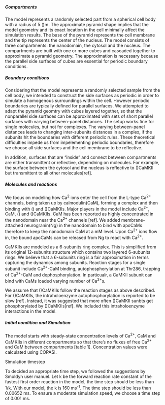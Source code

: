 
##### Compartments

The model represents a randomly selected part from a spherical cell body with a radius of 5 \(\mu\)m. The approximate pyramid shape implies that the model geometry and its exact location in the cell minimally affect the simulation results. The base of the pyramid represents the cell membrane and the tip represents the center of the nucleus. The model consists of three compartments: the nanodomain, the cytosol and the nucleus. The compartments are built with one or more cubes and cascaded together to approximate a pyramid geometry. The approximation is necessary because the parallel side surfaces of cubes are essential for periodic boundary conditions.<br> 


##### Boundary conditions   

Considering that the model represents a randomly selected sample from the cell body, we intended to construct the side surfaces as periodic in order to simulate a homogenous surroundings within the cell. However periodic boundaries are typically defined for parallel surfaces. We attempted to adapt the pyramid geomtry with cubes layered together, so that the nonparallel side surfaces can be approximated with sets of short parallel surfaces with varying between-panel distances. The setup works fine for single molecules, but not for complexes. The varying between-panel distances leads to changing inter-subunits distances in a complex, if the subunits hit the boundaries with different periodic rules. These theoretical difficulties impede us from impelementing periodic boundaries, therefore we choose all side surfaces and the cell membrane to be reflective.<br>
 
In addition, surfaces that are "inside" and connect between compartments are either transmittent or reflective, dependning on molecules. For example, the surface between the cytosol and the nucleus is reflective to \(\beta\)CaMKII but transmittent to all other molecules[ref].<br>

##### Molecules and reactions

We focus on modeling how Ca^2^ ions enter the cell from the L-type Ca^2+^ channels, being taken up by calmodulin(CaM), forming a complex and then binding with \(\beta\) and \(\gamma\)CaMKIIs. Major players in the model include Ca^2+^, CaM, \(\beta\) and \(\gamma\)CaMKIIs. CaM has been reported as highly concentrated in the nanodomain near the Ca^2+^ channels [ref]. We added membrane-attached neurogranin(Ng) in the nanodomain to bind with apoCaMs therefore to keep the nanodomain CaM at a mM level. Upon Ca^2+^ ions flow in, the bound apoCaMs can be released from Ng to react with Ca^2+^.<br>

CaMKIIs are modeled as a 6-subunits ring complex. This is simplified from its original 12-subunits structure which contains two layered 6-subunits rings. We believe that a 6-subunits ring is a fair approximation in terms capturing the dynamics among subunits. Reaction stages for a single subunit include Ca^2+^-CaM binding, autophosphorylation at Thr286, trapping of Ca^2+^-CaM and dephosphorylation. In particualr, a CaMKII subunit can bind with CaMs loaded varying number of Ca^2+^s.<br>

We assume that \(\beta\)CaMKIIs follow the reaction stages as above described. For \(\gamma\)CaMKIIs, the intraholoenzyme autophosphorylation is reported to be slow [ref]. Instead, it was suggested that more often \(\gamma\)CaMKII sunbts get phosphorylated by \(\beta\)CaMKIIs[ref]. We included this intraholoenzyme interactions in the model.<br>

##### Initial condition and Simulation
The model starts with steady-state concentration levels of Ca^2+^, CaM and CaMKIIs in different compartments so that there’s no fluxes of free Ca^2+^ and CaM between compartments [table 1].  Concentration values were calculated using COPASI.<br>

Simulation timestep

To decided an appropriate time step, we followed the suggestions by Smoldyn user manuel. Let k be the forward reaction rate constant of the fastest first order reaction in the model, the time step should be less than 1/k. With our model, the k is 160 ms^-1^. The time step should be less than 0.00652 ms. To ensure a moderate simulation speed, we choose a time step of 0.001 ms.<br>
 